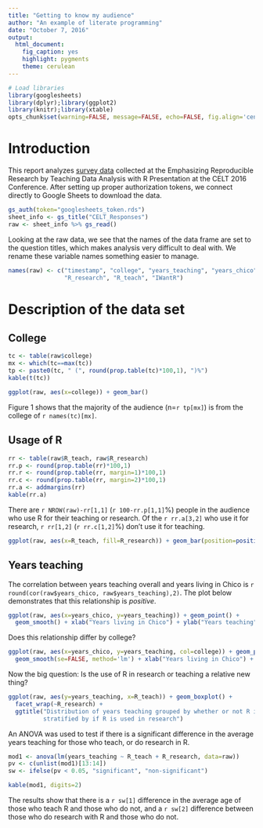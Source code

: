 ```yaml
---
title: "Getting to know my audience"
author: "An example of literate programming"
date: "October 7, 2016"
output: 
  html_document: 
    fig_caption: yes
    highlight: pygments
    theme: cerulean
---
```



```r
# Load libraries
library(googlesheets)
library(dplyr);library(ggplot2)
library(knitr);library(xtable)
opts_chunk$set(warning=FALSE, message=FALSE, echo=FALSE, fig.align='center') 

```

# Introduction
This report analyzes [survey data](https://goo.gl/forms/y7V2IvC60fEujjRf1) collected 
at the Emphasizing Reproducible Research by Teaching Data Analysis with R Presentation 
at the CELT 2016 Conference. After setting up proper authorization tokens, we connect 
directly to Google Sheets to download the data. 
```r
gs_auth(token="googlesheets_token.rds")
sheet_info <- gs_title("CELT_Responses")
raw <- sheet_info %>% gs_read()
```

Looking at the raw data, we see that the names of the data frame are set
to the question titles, which makes analysis very difficult to deal with. 
We rename these variable names something easier to manage. 
```r
names(raw) <- c("timestamp", "college", "years_teaching", "years_chico", 
                "R_research", "R_teach", "IWantR")
```

# Description of the data set

## College

```r
tc <- table(raw$college)
mx <- which(tc==max(tc))
tp <- paste0(tc, " (", round(prop.table(tc)*100,1), ")%")
kable(t(tc))
```

```r
ggplot(raw, aes(x=college)) + geom_bar()
```

Figure 1 shows that the majority of the audience (n=`r tp[mx]`) is from the college of `r names(tc)[mx]`.

## Usage of R
```r
rr <- table(raw$R_teach, raw$R_research)
rr.p <- round(prop.table(rr)*100,1)
rr.r <- round(prop.table(rr, margin=1)*100,1)
rr.c <- round(prop.table(rr, margin=2)*100,1)
rr.a <- addmargins(rr)
kable(rr.a)
```

There are `r NROW(raw)-rr[1,1]` (`r 100-rr.p[1,1]`%) people in the audience who use 
R for their teaching or research. Of the `r rr.a[3,2]` who use it for research, `r rr[1,2]` (`r rr.c[1,2]`%) 
don't use it for teaching. 

```r
ggplot(raw, aes(x=R_teach, fill=R_research)) + geom_bar(position=position_dodge())
```

## Years teaching
The correlation between years teaching overall and years living in Chico is `r round(cor(raw$years_chico, raw$years_teaching),2)`. The plot below demonstrates that this relationship is _positive_. 

```r
ggplot(raw, aes(x=years_chico, y=years_teaching)) + geom_point() + 
  geom_smooth() + xlab("Years living in Chico") + ylab("Years teaching")
```

Does this relationship differ by college? 
```r
ggplot(raw, aes(x=years_chico, y=years_teaching, col=college)) + geom_point() + 
  geom_smooth(se=FALSE, method='lm') + xlab("Years living in Chico") + ylab("Years teaching")
```

Now the big question: Is the use of R in research or teaching a relative new thing? 
```r
ggplot(raw, aes(y=years_teaching, x=R_teach)) + geom_boxplot() + 
  facet_wrap(~R_research) + 
  ggtitle("Distribution of years teaching grouped by whether or not R is taught, 
          stratified by if R is used in research")
```

An ANOVA was used to test if there is a significant difference in the average
years teaching for those who teach, or do research in R. 
```r
mod1 <- anova(lm(years_teaching ~ R_teach + R_research, data=raw))
pv <- c(unlist(mod1)[13:14])
sw <- ifelse(pv < 0.05, "significant", "non-significant")
```

```r
kable(mod1, digits=2)
```

The results show that there is a `r sw[1]` difference in the average age
of those who teach R and those who do not, and a `r sw[2]` difference
between those who do research with R and those who do not. 


